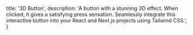   title: '3D Button',
  description: 'A button with a stunning 3D effect. When clicked, it gives a satisfying press sensation. Seamlessly integrate this interactive button into your React and Next.js projects using Tailwind CSS.',
}

<BackButton href="/docs/components/button" />

<ComponentPreview path="components/button/3DButton" />